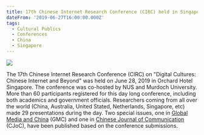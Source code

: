 ```yaml
---
title: 17th Chinese Internet Research Conference (CIRC) held in Singapore!
dateFrom: '2019-06-27T16:00:00.000Z'
tags:
  - Cultural Publics
  - Conferences
  - China
  - Singapore
---
```


![](/news/circ-2019.png)

The 17th Chinese Internet
Research Conference (CIRC) on "Digital Cultures: Chinese Internet and Beyond" was held on June 28, 2019 in Orchard Hotel Singapore. The conference was co-hosted by NUS and Murdoch University. More than 60 participants registered for this day long conference, including both academics and government officials. Researchers coming from all over the world (China, Australia, United Stated, Netherlands, Singapore, etc) made 29 presentations during the day. Two special issues, one in [Global Media and China](https://journals.sagepub.com/doi/full/10.1177/2059436420939322) (GMC) and one in [Chinese Journal of Communication](https://doi.org/10.1080/17544750.2020.1848405) (CJoC), have been published based on the conference submissions.
